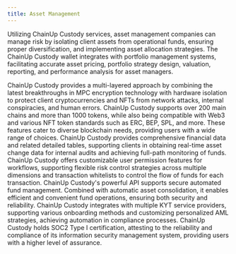 ```yaml
---
title: Asset Management
---
```


Utilizing ChainUp Custody services, asset management companies can manage risk by isolating client assets from operational funds, ensuring proper diversification, and implementing asset allocation strategies. The ChainUp Custody wallet integrates with portfolio management systems, facilitating accurate asset pricing, portfolio strategy design, valuation, reporting, and performance analysis for asset managers.

<Accordion title="Industry-Leading Cryptographic Technology">
ChainUp Custody provides a multi-layered approach by combining the latest breakthroughs in MPC encryption technology with hardware isolation to protect client cryptocurrencies and NFTs from network attacks, internal conspiracies, and human errors.
</Accordion>
<Accordion title="Multi-Chain Support and NFT Standards">
ChainUp Custody supports over 200 main chains and more than 1000 tokens, while also being compatible with Web3 and various NFT token standards such as ERC, BEP, SPL, and more. These features cater to diverse blockchain needs, providing users with a wide range of choices.
</Accordion>
<Accordion title="Efficient Financial Reconciliation">
ChainUp Custody provides comprehensive financial data and related detailed tables, supporting clients in obtaining real-time asset change data for internal audits and achieving full-path monitoring of funds.
</Accordion>
<Accordion title="Transaction Strategies and Whitelists">
ChainUp Custody offers customizable user permission features for workflows, supporting flexible risk control strategies across multiple dimensions and transaction whitelists to control the flow of funds for each transaction.
</Accordion>
<Accordion title="Efficient Asset Management API">
ChainUp Custody's powerful API supports secure automated fund management. Combined with automatic asset consolidation, it enables efficient and convenient fund operations, ensuring both security and reliability.
</Accordion>
<Accordion title="Integrated Compliance System">
ChainUp Custody integrates with multiple KYT service providers, supporting various onboarding methods and customizing personalized AML strategies, achieving automation in compliance processes.
</Accordion>
<Accordion title="International Security Certification Assurance">
ChainUp Custody holds SOC2 Type I certification, attesting to the reliability and compliance of its information security management system, providing users with a higher level of assurance.
</Accordion>
